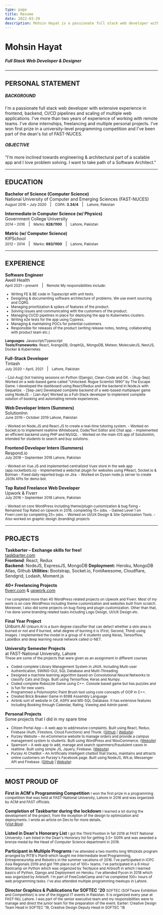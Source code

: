 ```yaml
---
type: page
title: Resume
date: 2022-03-29
description: Mohsin Hayat is a passionate full stack web developer with extensive experience in frontend, backend, automation and scaling of multiple web applications. He has more than two years of experience of working with remote teams. He has done internships, freelancing and multiple personal projects. He has also won first prize in a university-level programming competition and he is part of the dean's list of FAST-NUCES.
---
```


# Mohsin Hayat

##### Full Stack Web Developer & Designer

----
## PERSONAL STATEMENT
##### BACKGROUND
I'm a passionate full stack web developer with extensive experience in frontend, backend, CI/CD pipelines and scaling of multiple web applications. I've more than two years of experience of working with remote teams. I've done internships, freelancing and multiple personal projects. I've won first prize in a university-level programming competition and I've been part of the dean's list of FAST-NUCES.

##### OBJECTIVE
“I'm more inclined towards engineering & architectural part of a scalable app and I love problem solving. I want to take path of a Software Architect.”

----
## EDUCATION
**Bachelor of Science (Computer Science)**   
National University of Computer and Emerging Sciences (FAST-NUCES)   
<small>August 2016 – July 2020</small> &nbsp; | &nbsp;  <small>CGPA: **3.34/4**</small> &nbsp; | &nbsp;  <small>Lahore, Pakistan</small>

**Intermediate in Computer Science (w/ Physics)**   
Government College University   
<small>2014 – 2016</small> &nbsp; | &nbsp;  <small>Marks: **928/1100**</small>  &nbsp; | &nbsp;  <small>Lahore, Pakistan</small>


**Matric (w/ Computer Science)**   
KIPSchool   
<small>2012 – 2014</small> &nbsp; | &nbsp;  <small>Marks: **983/1100**</small>  &nbsp; | &nbsp;  <small>Lahore, Pakistan</small>

----

## EXPERIENCE

**Software Engineer**   
Awell Health   
<small>April 2021 – present</small>  &nbsp; | &nbsp;  <small>Remote</small>
<small>
My responsibilities include:
- Writing FE & BE code in Typescript with unit tests.
- Designing & documenting software architecture of problems. We use event sourcing and CQRS.
- Managing prioritization & spikes of features of the product.
- Solving issues and communicating with the customers of the product.
- Managing CI/CD pipelines in place for deploying the app to Kubernetes clusters.
- Writing e2e tests for the app using Cypress.
- Managing & maintaining POCs for potential customers.
- Responsible for releases of the product (writing release notes, testing, collaborating with product team etc.)   

**Languages**: Javascript/Typescript   
**Tools/Frameworks**: React, ArangoDB, GraphQL, MongoDB, Meteor, MoleculerJS, NextJS, Docker & Kubernetes
</small>

**Full-Stack Developer**   
Tintash   
<small>July 2020 – April, 2021</small> &nbsp; | &nbsp; <small>Lahore, Pakistan</small>

<small>
- [Jul-Aug] Got training sessions on Python (Django), Clean-Code and Git.
- [Aug-Sep] Worked on a web-based game called "Unlocked: Rogue Scientist 1990" by The Escape Game. I developed the dashboard using React/Redux and the backend in NodeJs with Sequelize.
- [Sep-Jan] Developed complete backend of a web-based multiplayer game using NodeJS.
- [Jan-Apr] Worked as a Full-Stack developer to implement complete solution of booking and automating remote experiences.
</small>

**Web Developer Intern (Summers)**   
SolutionInn   
<small>June 2019 – October 2019 Lahore, Pakistan</small>

<small>
- Worked on Node.JS and React.JS to create a real-time tutoring system.
- Worked on Socket.io to implement realtime Whiteboard, Code/Text Editor and Chat app.
- Implemented an efficient backend using PHP and MySQL.
- Worked on the main iOS app of SolutionInn, intended for students to search and buy solutions.
</small>

**Frontend Developer Intern (Summers)**   
Respond.io   
<small>July 2018 – September 2018 Lahore, Pakistan</small>

<small>
- Worked on Vue.JS and implemented centralized Vuex store in the web app (app.rocketbots.io)
- Implemented a webchat plugin for websites using PReact, Socket.io & Botman
- Fixed daily reported bugs on Jira.
- Worked on Dyson node.js server to create JSON APIs for demo bot.
</small>

**Top Rated Freelance Web Developer**   
Upwork & Fiverr   
<small>July 2016 – September 2018 Lahore, Pakistan</small>

<small>
- Worked on core WordPress including theme/plugin customization & bug fixing
- Remained Top Rated on Upwork in 2016, completing 15+ jobs.
- Gained Level 1 on Fiverr.com by completing 25+ jobs.
- Worked on UI/UX Design & Site Optimization Tools.
- Also worked on graphic design (branding) projects
</small>

----

## PROJECTS
**Taskbarter – Exchange skills for free!**   
[taskbarter.com](https://taskbarter.com)   
**Frontend**: React, Redux   
**Backend:** NodeJS, ExpressJS, MongoDB
**Deployment:** Heroku, MongoDB Atlas, Github
**Utilities:** Bootstrap, Socket.io, FontAwesome, Cloudflare, Sendgrid, Lodash, Moment.js

**40+ Freelancing Projects**   
[fiverr.com](https://fiverr.com) & [upwork.com](https://upwork.com)

<small>
I've completed more than 40 WordPress related projects on Upwork and Fiverr. Most of my work is on core WordPress including theme customization and websites built from scratch. Moreover, I also did some projects on bug-fixing and plugin customization. Other than that, I've done some branding related tasks including Logo Design, UI/UX Design etc.
</small>

**Final Year Project**   
Unburn.AI
<small>
Unburn.AI is a burn degree classifier that can detect whether a skin area is burned or not and if burned, what degree of burning it is (First, Second, Third) using images. I implemented the model in a group of 4 students using Keras, Tensorflow, LabelBox and deep learning neural network called U-NET.
</small>

**University Semester Projects**   
at FAST-National University, Lahore    
<small>
These are some of the projects that were given as an assignment in different courses
- Coded complete Library Management System in JAVA. Including Multi-user Authentication, SWING-GUI, SQL Database and Multi-Threading.
- Designed a machine learning algorithm based on Convolutional Neural Networks to classify Cats and Dogs. Built using Tensorflow, Keras and Numpy.
- Coded complete Robozzle Game using C++. Console based game but has puzzles and is fun for new users.
- Programmed a Polymorphic Paint Brush tool using core concepts of OOP in C++.
- Created Brick Breaker Game in 8088 Assembly Language
- Airbnb sort of website in C#, ASPX and MS-SQL Database. It has extensive features including Booking through Calendar, Rating, Viewing and Admin panel.
</small>

**Personal Projects**   
Some projects that I did in my spare time
<small>
- Citizen Portal App – A web app to add/resolve complaints. Built using React, Redux, Firebase (Auth, Firestore, Cloud Functions) and Thunk. ([Github](https://github.com/mohsinht/citizen-portal-app) | [Website](https://pm-citizen-portal.firebaseapp.com/))
- Purzey Website – An eCommerce website to manage orders and provide a campus management system to students. Built using WordPress and WooCommerce. ([Website](https://purzey.pk/))
- Spamsort – A web app to add, manage and search spammers/fraudulent cases in realtime. Built using simple JS, Jquery, Firebase. ([Website](https://spamsort.com))
- Purzey AI ChatBot – An Artificially Intelligent chatbot that tracks, maintains and attracts online customers on Purzey's Facebook page. Built using NodeJS, Wit.ai, Messenger API and Firebase. ([Github](https://github.com/mohsinht/purzeyChatBot) | [Website](https://m.me/purzey))
</small>

----
## MOST PROUD OF

**First in ACM's Programming Competition**
<small>
I won the first prize in a programming competition that was held at FAST-National University, Lahore in 2016 and was organized by ACM and FAST officials.
</small>

**Completion of Taskbarter during the lockdown**
<small>
I learned a lot during the development of the project, from the inception of the design to optimization and deployments. I wrote an article on Dev.to for more details.   
([Visit Blog](https://dev.to/mohsinht/taskbarter-exchange-tasks-for-free-3gn1))
</small>


**Listed in Dean's Honorary List**
<small>
I got the Third Position in fall 2019 at FAST National University. I am listed in the Dean's Honorary list for getting 3.5+ SGPA and was awarded a bronze medal by the Head of Computer Science department in 2019.
</small>

**Participant in Multiple Programs**
<small>
I've attended a two months long Whizkids program arranged by PITB's Plan9 which taught me intermediate level Programming, Entrepreneurship and Robotics in the summer vacations of 2016. I've participated in ICPC Asia Regionals 2019 and got 11th place out of 100+ teams. I've participated in a 6-Hour Bootcamp on Python which was organized by Techjuice and Arbisoft in which I learned basics of Python, Django and Deployment on Heroku. I've attended Pycon in 2018 which was organized by Arbisoft. I'm part of FreeCodeCamp and I've completed 100+ hours of web programming tasks. I've also attended multiple programming meetups in Lahore.
</small>

**Director Graphics & Publications for SOFTEC '20**
<small>
SOFTEC (SOFTware Exhibition and Competition) is one of the biggest IT events in Pakistan. It is organized every year at FAST-NU, Lahore. I was part of the senior executive team and my responsibilities were to manage and direct the junior team for the preparation of the event. Earlier: Creative Design Team Head in SOFTEC '19, Creative Design Deputy Head in SOFTEC '18
</small>